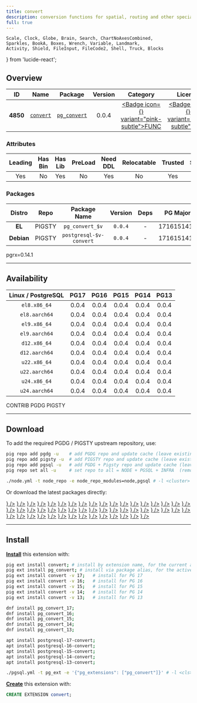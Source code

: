 ```yaml
---
title: convert
description: conversion functions for spatial, routing and other specialized uses
full: true
---
```


    Scale, Clock, Globe, Brain, Search, ChartNoAxesCombined,
    Sparkles, BookA, Boxes, Wrench, Variable, Landmark,
    Activity, Shield, FileInput, FileCode2, Shell, Truck, Blocks
} from 'lucide-react';

## Overview

| <TooltipIconButton tooltip="Extension unique identifier" side="top">ID</TooltipIconButton> | <TooltipIconButton tooltip="Extension name" side="top">Name</TooltipIconButton> | <TooltipIconButton tooltip="Package name for installation" side="top">Package</TooltipIconButton> | <TooltipIconButton tooltip="Latest available extension version" side="top">Version</TooltipIconButton> | <TooltipIconButton tooltip="Extension category" side="top">Category</TooltipIconButton> | <TooltipIconButton tooltip="Open source license" side="top">License</TooltipIconButton> | <TooltipIconButton tooltip="Programming language" side="top">Lang</TooltipIconButton> |
|:--------:|:--------:|:----------:|:--------------:|:---------------------------------------:|:------------------------------------------------------:|:----:|
| **4850** | [`convert`](https://github.com/rustprooflabs/convert) | [`pg_convert`](/ext/convert) | 0.0.4 | <a href="/ext/func" className="no-underline"><Badge icon={<Variable />} variant="pink-subtle">FUNC</Badge></a> | <a href="/ext/list/license#mit" className="no-underline"><Badge icon={<Scale />} variant="blue-subtle">MIT</Badge></a> | <a href="/ext/list/lang#rust"><Badge icon={<FileCode2 />} variant="amber-subtle">Rust</Badge></a> |

### Attributes

| <TooltipIconButton tooltip="The Primary Leading extension in the Package" side="top">Leading</TooltipIconButton> | <TooltipIconButton tooltip="Contains binary utils" side="top">Has Bin</TooltipIconButton> | <TooltipIconButton tooltip="Contains .so shared library files" side="top">Has Lib</TooltipIconButton> | <TooltipIconButton tooltip="Requires preloading via shared_preload_libraries" side="top">PreLoad</TooltipIconButton> | <TooltipIconButton tooltip="Requires CREATE EXTENSION DDL command" side="top">Need DDL</TooltipIconButton> | <TooltipIconButton tooltip="Can be installed in any schema" side="top">Relocatable</TooltipIconButton> | <TooltipIconButton tooltip="Can be created by non-superuser" side="top">Trusted</TooltipIconButton> | <TooltipIconButton tooltip="Schemas used by this extension" side="top">Schemas</TooltipIconButton> |
|:-------:|:-------:|:-------:|:-------:|:--------:|:-----------:|:-------:|:-------:|
| Yes | No | Yes | No | Yes | No | Yes | - |

### Packages

| <TooltipIconButton tooltip="Linux distribution family, EL or Debian" side="top">Distro</TooltipIconButton> | <TooltipIconButton tooltip="Package repository" side="top">Repo</TooltipIconButton> | <TooltipIconButton tooltip="The RPM/DEB Package Name Pattern (replace $v with real pg major)" side="top">Package Name</TooltipIconButton> | <TooltipIconButton tooltip="Latest package version" side="top">Version</TooltipIconButton> | <TooltipIconButton tooltip="RPM/DEB Package dependencies" side="top">Deps</TooltipIconButton> | <TooltipIconButton tooltip="Available in these PostgreSQL Major Versions" side="top">PG Major</TooltipIconButton> |
|:----------:|:--------:|:------------------------:|:-----------:|:------------:|:------------------:|
|   **EL**   | <Badge variant="amber-subtle"><span className="font-bold">PIGSTY</span></Badge> | `pg_convert_$v` | `0.0.4` | - | <Badge variant="green-subtle">17</Badge><Badge variant="green-subtle">16</Badge><Badge variant="green-subtle">15</Badge><Badge variant="green-subtle">14</Badge><Badge variant="green-subtle">13</Badge> |
| **Debian** | <Badge variant="amber-subtle"><span className="font-bold">PIGSTY</span></Badge> | `postgresql-$v-convert` | `0.0.4` | - | <Badge variant="green-subtle">17</Badge><Badge variant="green-subtle">16</Badge><Badge variant="green-subtle">15</Badge><Badge variant="green-subtle">14</Badge><Badge variant="green-subtle">13</Badge> |


<Callout title="Comments" type="info">
    pgrx=0.14.1
</Callout>


------

## Availability

| <TooltipIconButton tooltip="Linux Distro Arch / PostgreSQL Major Version" side="top">Linux / PostgreSQL </TooltipIconButton> | **PG17** | **PG16** | **PG15** | **PG14** | **PG13** |
|:-----:|:-----:|:-----:|:-----:|:-----:|:-----:|
| `el8.x86_64` | <Badge variant="amber-subtle">0.0.4</Badge> | <Badge variant="amber-subtle">0.0.4</Badge> | <Badge variant="amber-subtle">0.0.4</Badge> | <Badge variant="amber-subtle">0.0.4</Badge> | <Badge variant="amber-subtle">0.0.4</Badge> |
| `el8.aarch64` | <Badge variant="amber-subtle">0.0.4</Badge> | <Badge variant="amber-subtle">0.0.4</Badge> | <Badge variant="amber-subtle">0.0.4</Badge> | <Badge variant="amber-subtle">0.0.4</Badge> | <Badge variant="amber-subtle">0.0.4</Badge> |
| `el9.x86_64` | <Badge variant="amber-subtle">0.0.4</Badge> | <Badge variant="amber-subtle">0.0.4</Badge> | <Badge variant="amber-subtle">0.0.4</Badge> | <Badge variant="amber-subtle">0.0.4</Badge> | <Badge variant="amber-subtle">0.0.4</Badge> |
| `el9.aarch64` | <Badge variant="amber-subtle">0.0.4</Badge> | <Badge variant="amber-subtle">0.0.4</Badge> | <Badge variant="amber-subtle">0.0.4</Badge> | <Badge variant="amber-subtle">0.0.4</Badge> | <Badge variant="amber-subtle">0.0.4</Badge> |
| `d12.x86_64` | <Badge variant="amber-subtle">0.0.4</Badge> | <Badge variant="amber-subtle">0.0.4</Badge> | <Badge variant="amber-subtle">0.0.4</Badge> | <Badge variant="amber-subtle">0.0.4</Badge> | <Badge variant="amber-subtle">0.0.4</Badge> |
| `d12.aarch64` | <Badge variant="amber-subtle">0.0.4</Badge> | <Badge variant="amber-subtle">0.0.4</Badge> | <Badge variant="amber-subtle">0.0.4</Badge> | <Badge variant="amber-subtle">0.0.4</Badge> | <Badge variant="amber-subtle">0.0.4</Badge> |
| `u22.x86_64` | <Badge variant="amber-subtle">0.0.4</Badge> | <Badge variant="amber-subtle">0.0.4</Badge> | <Badge variant="amber-subtle">0.0.4</Badge> | <Badge variant="amber-subtle">0.0.4</Badge> | <Badge variant="amber-subtle">0.0.4</Badge> |
| `u22.aarch64` | <Badge variant="amber-subtle">0.0.4</Badge> | <Badge variant="amber-subtle">0.0.4</Badge> | <Badge variant="amber-subtle">0.0.4</Badge> | <Badge variant="amber-subtle">0.0.4</Badge> | <Badge variant="amber-subtle">0.0.4</Badge> |
| `u24.x86_64` | <Badge variant="amber-subtle">0.0.4</Badge> | <Badge variant="amber-subtle">0.0.4</Badge> | <Badge variant="amber-subtle">0.0.4</Badge> | <Badge variant="amber-subtle">0.0.4</Badge> | <Badge variant="amber-subtle">0.0.4</Badge> |
| `u24.aarch64` | <Badge variant="amber-subtle">0.0.4</Badge> | <Badge variant="amber-subtle">0.0.4</Badge> | <Badge variant="amber-subtle">0.0.4</Badge> | <Badge variant="amber-subtle">0.0.4</Badge> | <Badge variant="amber-subtle">0.0.4</Badge> |

<Badge variant="green-subtle"><span className="font-black">CONTRIB</span></Badge> <Badge variant="blue-subtle"><span className="font-black">PGDG</span></Badge> <Badge variant="amber-subtle"><span className="font-black">PIGSTY</span></Badge>

------

## Download

To add the required PGDG / PIGSTY upstream repository, use:

```bash tab="pig"
pig repo add pgdg -u    # add PGDG repo and update cache (leave existing repos)
pig repo add pigsty -u  # add PIGSTY repo and update cache (leave existing repos)
pig repo add pgsql -u   # add PGDG + Pigsty repo and update cache (leave existing repos)
pig repo set all -u     # set repo to all = NODE + PGSQL + INFRA  (remove existing repos)
```
```bash tab="pigsty"
./node.yml -t node_repo -e node_repo_modules=node,pgsql # -l <cluster>
```

Or download the latest packages directly:

<Files>
    <Folder name="el8.x86_64">
        <a href="https://repo.pigsty.io/yum/pgsql/el8.x86_64/pg_convert_17-0.0.4-1PIGSTY.el8.x86_64.rpm"><File name="pg_convert_17-0.0.4-1PIGSTY.el8.x86_64.rpm" icon={<Package className="text-emerald-500" />} /></a>
        <a href="https://repo.pigsty.io/yum/pgsql/el8.x86_64/pg_convert_16-0.0.4-1PIGSTY.el8.x86_64.rpm"><File name="pg_convert_16-0.0.4-1PIGSTY.el8.x86_64.rpm" icon={<Package className="text-emerald-500" />} /></a>
        <a href="https://repo.pigsty.io/yum/pgsql/el8.x86_64/pg_convert_15-0.0.4-1PIGSTY.el8.x86_64.rpm"><File name="pg_convert_15-0.0.4-1PIGSTY.el8.x86_64.rpm" icon={<Package className="text-emerald-500" />} /></a>
        <a href="https://repo.pigsty.io/yum/pgsql/el8.x86_64/pg_convert_14-0.0.4-1PIGSTY.el8.x86_64.rpm"><File name="pg_convert_14-0.0.4-1PIGSTY.el8.x86_64.rpm" icon={<Package className="text-emerald-500" />} /></a>
        <a href="https://repo.pigsty.io/yum/pgsql/el8.x86_64/pg_convert_13-0.0.4-1PIGSTY.el8.x86_64.rpm"><File name="pg_convert_13-0.0.4-1PIGSTY.el8.x86_64.rpm" icon={<Package className="text-emerald-500" />} /></a>
    </Folder>
    <Folder name="el8.aarch64">
        <a href="https://repo.pigsty.io/yum/pgsql/el8.aarch64/pg_convert_17-0.0.4-1PIGSTY.el8.aarch64.rpm"><File name="pg_convert_17-0.0.4-1PIGSTY.el8.aarch64.rpm" icon={<Package className="text-orange-500" />} /></a>
        <a href="https://repo.pigsty.io/yum/pgsql/el8.aarch64/pg_convert_16-0.0.4-1PIGSTY.el8.aarch64.rpm"><File name="pg_convert_16-0.0.4-1PIGSTY.el8.aarch64.rpm" icon={<Package className="text-orange-500" />} /></a>
        <a href="https://repo.pigsty.io/yum/pgsql/el8.aarch64/pg_convert_15-0.0.4-1PIGSTY.el8.aarch64.rpm"><File name="pg_convert_15-0.0.4-1PIGSTY.el8.aarch64.rpm" icon={<Package className="text-orange-500" />} /></a>
        <a href="https://repo.pigsty.io/yum/pgsql/el8.aarch64/pg_convert_14-0.0.4-1PIGSTY.el8.aarch64.rpm"><File name="pg_convert_14-0.0.4-1PIGSTY.el8.aarch64.rpm" icon={<Package className="text-orange-500" />} /></a>
        <a href="https://repo.pigsty.io/yum/pgsql/el8.aarch64/pg_convert_13-0.0.4-1PIGSTY.el8.aarch64.rpm"><File name="pg_convert_13-0.0.4-1PIGSTY.el8.aarch64.rpm" icon={<Package className="text-orange-500" />} /></a>
    </Folder>
    <Folder name="el9.x86_64">
        <a href="https://repo.pigsty.io/yum/pgsql/el9.x86_64/pg_convert_17-0.0.4-1PIGSTY.el9.x86_64.rpm"><File name="pg_convert_17-0.0.4-1PIGSTY.el9.x86_64.rpm" icon={<Package className="text-emerald-500" />} /></a>
        <a href="https://repo.pigsty.io/yum/pgsql/el9.x86_64/pg_convert_16-0.0.4-1PIGSTY.el9.x86_64.rpm"><File name="pg_convert_16-0.0.4-1PIGSTY.el9.x86_64.rpm" icon={<Package className="text-emerald-500" />} /></a>
        <a href="https://repo.pigsty.io/yum/pgsql/el9.x86_64/pg_convert_15-0.0.4-1PIGSTY.el9.x86_64.rpm"><File name="pg_convert_15-0.0.4-1PIGSTY.el9.x86_64.rpm" icon={<Package className="text-emerald-500" />} /></a>
        <a href="https://repo.pigsty.io/yum/pgsql/el9.x86_64/pg_convert_14-0.0.4-1PIGSTY.el9.x86_64.rpm"><File name="pg_convert_14-0.0.4-1PIGSTY.el9.x86_64.rpm" icon={<Package className="text-emerald-500" />} /></a>
        <a href="https://repo.pigsty.io/yum/pgsql/el9.x86_64/pg_convert_13-0.0.4-1PIGSTY.el9.x86_64.rpm"><File name="pg_convert_13-0.0.4-1PIGSTY.el9.x86_64.rpm" icon={<Package className="text-emerald-500" />} /></a>
    </Folder>
    <Folder name="el9.aarch64">
        <a href="https://repo.pigsty.io/yum/pgsql/el9.aarch64/pg_convert_17-0.0.4-1PIGSTY.el9.aarch64.rpm"><File name="pg_convert_17-0.0.4-1PIGSTY.el9.aarch64.rpm" icon={<Package className="text-orange-500" />} /></a>
        <a href="https://repo.pigsty.io/yum/pgsql/el9.aarch64/pg_convert_16-0.0.4-1PIGSTY.el9.aarch64.rpm"><File name="pg_convert_16-0.0.4-1PIGSTY.el9.aarch64.rpm" icon={<Package className="text-orange-500" />} /></a>
        <a href="https://repo.pigsty.io/yum/pgsql/el9.aarch64/pg_convert_15-0.0.4-1PIGSTY.el9.aarch64.rpm"><File name="pg_convert_15-0.0.4-1PIGSTY.el9.aarch64.rpm" icon={<Package className="text-orange-500" />} /></a>
        <a href="https://repo.pigsty.io/yum/pgsql/el9.aarch64/pg_convert_14-0.0.4-1PIGSTY.el9.aarch64.rpm"><File name="pg_convert_14-0.0.4-1PIGSTY.el9.aarch64.rpm" icon={<Package className="text-orange-500" />} /></a>
        <a href="https://repo.pigsty.io/yum/pgsql/el9.aarch64/pg_convert_13-0.0.4-1PIGSTY.el9.aarch64.rpm"><File name="pg_convert_13-0.0.4-1PIGSTY.el9.aarch64.rpm" icon={<Package className="text-orange-500" />} /></a>
    </Folder>
    <Folder name="d12.x86_64">
        <a href="https://repo.pigsty.io/apt/pgsql/bookworm/pool/main/c/convert/postgresql-17-convert_0.0.4-1PIGSTY~bookworm_amd64.deb"><File name="postgresql-17-convert_0.0.4-1PIGSTY~bookworm_amd64.deb" icon={<Box className="text-emerald-500" />} /></a>
        <a href="https://repo.pigsty.io/apt/pgsql/bookworm/pool/main/c/convert/postgresql-16-convert_0.0.4-1PIGSTY~bookworm_amd64.deb"><File name="postgresql-16-convert_0.0.4-1PIGSTY~bookworm_amd64.deb" icon={<Box className="text-emerald-500" />} /></a>
        <a href="https://repo.pigsty.io/apt/pgsql/bookworm/pool/main/c/convert/postgresql-15-convert_0.0.4-1PIGSTY~bookworm_amd64.deb"><File name="postgresql-15-convert_0.0.4-1PIGSTY~bookworm_amd64.deb" icon={<Box className="text-emerald-500" />} /></a>
        <a href="https://repo.pigsty.io/apt/pgsql/bookworm/pool/main/c/convert/postgresql-14-convert_0.0.4-1PIGSTY~bookworm_amd64.deb"><File name="postgresql-14-convert_0.0.4-1PIGSTY~bookworm_amd64.deb" icon={<Box className="text-emerald-500" />} /></a>
        <a href="https://repo.pigsty.io/apt/pgsql/bookworm/pool/main/c/convert/postgresql-13-convert_0.0.4-1PIGSTY~bookworm_amd64.deb"><File name="postgresql-13-convert_0.0.4-1PIGSTY~bookworm_amd64.deb" icon={<Box className="text-emerald-500" />} /></a>
    </Folder>
    <Folder name="d12.aarch64">
        <a href="https://repo.pigsty.io/apt/pgsql/bookworm/pool/main/c/convert/postgresql-17-convert_0.0.4-1PIGSTY~bookworm_arm64.deb"><File name="postgresql-17-convert_0.0.4-1PIGSTY~bookworm_arm64.deb" icon={<Box className="text-orange-500" />} /></a>
        <a href="https://repo.pigsty.io/apt/pgsql/bookworm/pool/main/c/convert/postgresql-16-convert_0.0.4-1PIGSTY~bookworm_arm64.deb"><File name="postgresql-16-convert_0.0.4-1PIGSTY~bookworm_arm64.deb" icon={<Box className="text-orange-500" />} /></a>
        <a href="https://repo.pigsty.io/apt/pgsql/bookworm/pool/main/c/convert/postgresql-15-convert_0.0.4-1PIGSTY~bookworm_arm64.deb"><File name="postgresql-15-convert_0.0.4-1PIGSTY~bookworm_arm64.deb" icon={<Box className="text-orange-500" />} /></a>
        <a href="https://repo.pigsty.io/apt/pgsql/bookworm/pool/main/c/convert/postgresql-14-convert_0.0.4-1PIGSTY~bookworm_arm64.deb"><File name="postgresql-14-convert_0.0.4-1PIGSTY~bookworm_arm64.deb" icon={<Box className="text-orange-500" />} /></a>
        <a href="https://repo.pigsty.io/apt/pgsql/bookworm/pool/main/c/convert/postgresql-13-convert_0.0.4-1PIGSTY~bookworm_arm64.deb"><File name="postgresql-13-convert_0.0.4-1PIGSTY~bookworm_arm64.deb" icon={<Box className="text-orange-500" />} /></a>
    </Folder>
    <Folder name="u22.x86_64">
        <a href="https://repo.pigsty.io/apt/pgsql/jammy/pool/main/c/convert/postgresql-17-convert_0.0.4-1PIGSTY~jammy_amd64.deb"><File name="postgresql-17-convert_0.0.4-1PIGSTY~jammy_amd64.deb" icon={<Box className="text-emerald-500" />} /></a>
        <a href="https://repo.pigsty.io/apt/pgsql/jammy/pool/main/c/convert/postgresql-16-convert_0.0.4-1PIGSTY~jammy_amd64.deb"><File name="postgresql-16-convert_0.0.4-1PIGSTY~jammy_amd64.deb" icon={<Box className="text-emerald-500" />} /></a>
        <a href="https://repo.pigsty.io/apt/pgsql/jammy/pool/main/c/convert/postgresql-15-convert_0.0.4-1PIGSTY~jammy_amd64.deb"><File name="postgresql-15-convert_0.0.4-1PIGSTY~jammy_amd64.deb" icon={<Box className="text-emerald-500" />} /></a>
        <a href="https://repo.pigsty.io/apt/pgsql/jammy/pool/main/c/convert/postgresql-14-convert_0.0.4-1PIGSTY~jammy_amd64.deb"><File name="postgresql-14-convert_0.0.4-1PIGSTY~jammy_amd64.deb" icon={<Box className="text-emerald-500" />} /></a>
        <a href="https://repo.pigsty.io/apt/pgsql/jammy/pool/main/c/convert/postgresql-13-convert_0.0.4-1PIGSTY~jammy_amd64.deb"><File name="postgresql-13-convert_0.0.4-1PIGSTY~jammy_amd64.deb" icon={<Box className="text-emerald-500" />} /></a>
    </Folder>
    <Folder name="u22.aarch64">
        <a href="https://repo.pigsty.io/apt/pgsql/jammy/pool/main/c/convert/postgresql-17-convert_0.0.4-1PIGSTY~jammy_arm64.deb"><File name="postgresql-17-convert_0.0.4-1PIGSTY~jammy_arm64.deb" icon={<Box className="text-orange-500" />} /></a>
        <a href="https://repo.pigsty.io/apt/pgsql/jammy/pool/main/c/convert/postgresql-16-convert_0.0.4-1PIGSTY~jammy_arm64.deb"><File name="postgresql-16-convert_0.0.4-1PIGSTY~jammy_arm64.deb" icon={<Box className="text-orange-500" />} /></a>
        <a href="https://repo.pigsty.io/apt/pgsql/jammy/pool/main/c/convert/postgresql-15-convert_0.0.4-1PIGSTY~jammy_arm64.deb"><File name="postgresql-15-convert_0.0.4-1PIGSTY~jammy_arm64.deb" icon={<Box className="text-orange-500" />} /></a>
        <a href="https://repo.pigsty.io/apt/pgsql/jammy/pool/main/c/convert/postgresql-14-convert_0.0.4-1PIGSTY~jammy_arm64.deb"><File name="postgresql-14-convert_0.0.4-1PIGSTY~jammy_arm64.deb" icon={<Box className="text-orange-500" />} /></a>
        <a href="https://repo.pigsty.io/apt/pgsql/jammy/pool/main/c/convert/postgresql-13-convert_0.0.4-1PIGSTY~jammy_arm64.deb"><File name="postgresql-13-convert_0.0.4-1PIGSTY~jammy_arm64.deb" icon={<Box className="text-orange-500" />} /></a>
    </Folder>
    <Folder name="u24.x86_64">
        <a href="https://repo.pigsty.io/apt/pgsql/noble/pool/main/c/convert/postgresql-17-convert_0.0.4-1PIGSTY~noble_amd64.deb"><File name="postgresql-17-convert_0.0.4-1PIGSTY~noble_amd64.deb" icon={<Box className="text-emerald-500" />} /></a>
        <a href="https://repo.pigsty.io/apt/pgsql/noble/pool/main/c/convert/postgresql-16-convert_0.0.4-1PIGSTY~noble_amd64.deb"><File name="postgresql-16-convert_0.0.4-1PIGSTY~noble_amd64.deb" icon={<Box className="text-emerald-500" />} /></a>
        <a href="https://repo.pigsty.io/apt/pgsql/noble/pool/main/c/convert/postgresql-15-convert_0.0.4-1PIGSTY~noble_amd64.deb"><File name="postgresql-15-convert_0.0.4-1PIGSTY~noble_amd64.deb" icon={<Box className="text-emerald-500" />} /></a>
        <a href="https://repo.pigsty.io/apt/pgsql/noble/pool/main/c/convert/postgresql-14-convert_0.0.4-1PIGSTY~noble_amd64.deb"><File name="postgresql-14-convert_0.0.4-1PIGSTY~noble_amd64.deb" icon={<Box className="text-emerald-500" />} /></a>
        <a href="https://repo.pigsty.io/apt/pgsql/noble/pool/main/c/convert/postgresql-13-convert_0.0.4-1PIGSTY~noble_amd64.deb"><File name="postgresql-13-convert_0.0.4-1PIGSTY~noble_amd64.deb" icon={<Box className="text-emerald-500" />} /></a>
    </Folder>
    <Folder name="u24.aarch64">
        <a href="https://repo.pigsty.io/apt/pgsql/noble/pool/main/c/convert/postgresql-17-convert_0.0.4-1PIGSTY~noble_arm64.deb"><File name="postgresql-17-convert_0.0.4-1PIGSTY~noble_arm64.deb" icon={<Box className="text-orange-500" />} /></a>
        <a href="https://repo.pigsty.io/apt/pgsql/noble/pool/main/c/convert/postgresql-16-convert_0.0.4-1PIGSTY~noble_arm64.deb"><File name="postgresql-16-convert_0.0.4-1PIGSTY~noble_arm64.deb" icon={<Box className="text-orange-500" />} /></a>
        <a href="https://repo.pigsty.io/apt/pgsql/noble/pool/main/c/convert/postgresql-15-convert_0.0.4-1PIGSTY~noble_arm64.deb"><File name="postgresql-15-convert_0.0.4-1PIGSTY~noble_arm64.deb" icon={<Box className="text-orange-500" />} /></a>
        <a href="https://repo.pigsty.io/apt/pgsql/noble/pool/main/c/convert/postgresql-14-convert_0.0.4-1PIGSTY~noble_arm64.deb"><File name="postgresql-14-convert_0.0.4-1PIGSTY~noble_arm64.deb" icon={<Box className="text-orange-500" />} /></a>
        <a href="https://repo.pigsty.io/apt/pgsql/noble/pool/main/c/convert/postgresql-13-convert_0.0.4-1PIGSTY~noble_arm64.deb"><File name="postgresql-13-convert_0.0.4-1PIGSTY~noble_arm64.deb" icon={<Box className="text-orange-500" />} /></a>
    </Folder>
</Files>

------

## Install

[**Install**](/docs/pgsql/extension/install) this extension with:

```bash tab="pig"
pig ext install convert; # install by extension name, for the current active PG version
pig ext install pg_convert; # install via package alias, for the active PG version
pig ext install convert -v 17;   # install for PG 17
pig ext install convert -v 16;   # install for PG 16
pig ext install convert -v 15;   # install for PG 15
pig ext install convert -v 14;   # install for PG 14
pig ext install convert -v 13;   # install for PG 13
```
```bash tab="yum" 
dnf install pg_convert_17;
dnf install pg_convert_16;
dnf install pg_convert_15;
dnf install pg_convert_14;
dnf install pg_convert_13;
```
```bash tab="apt" 
apt install postgresql-17-convert;
apt install postgresql-16-convert;
apt install postgresql-15-convert;
apt install postgresql-14-convert;
apt install postgresql-13-convert;
```
```bash tab="ansible"
./pgsql.yml -t pg_ext -e '{"pg_extensions": ["pg_convert"]}' # -l <cls>
```

[**Create**](/docs/pgsql/extension/create) this extension with:

```sql
CREATE EXTENSION convert;
```


